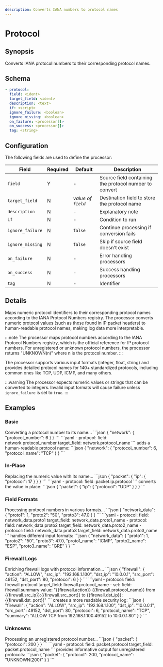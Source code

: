 ```yaml
---
description: Converts IANA numbers to protocol names
---
```


# Protocol

## Synopsis

Converts IANA protocol numbers to their corresponding protocol names.

## Schema

```yaml {2-3}
- protocol:
  field: <ident>
  target_field: <ident>
  description: <text>
  if: <script>
  ignore_failure: <boolean>
  ignore_missing: <boolean>
  on_failure: <processor[]>
  on_success: <processor[]>
  tag: <string>
```

## Configuration

The following fields are used to define the processor:

|Field|Required|Default|Description|
|---|---|---|---|
|`field`|Y|-|Source field containing the protocol number to convert|
|`target_field`|N|*value of `field`*|Destination field to store the protocol name|
|`description`|N|-|Explanatory note|
|`if`|N|-|Condition to run|
|`ignore_failure`|N|`false`|Continue processing if conversion fails|
|`ignore_missing`|N|`false`|Skip if source field doesn't exist|
|`on_failure`|N|-|Error handling processors|
|`on_success`|N|-|Success handling processors|
|`tag`|N|-|Identifier|

## Details

Maps numeric protocol identifiers to their corresponding protocol names according to the IANA Protocol Numbers registry. The processor converts numeric protocol values (such as those found in IP packet headers) to human-readable protocol names, making log data more interpretable.

:::note
The processor maps protocol numbers according to the IANA Protocol Numbers registry, which is the official reference for IP protocol numbers. For unregistered or unknown protocol numbers, the processor returns "UNKNOWN(n)" where n is the protocol number.
:::

The processor supports various input formats (integer, float, string) and provides detailed protocol names for 140+ standardized protocols, including common ones like TCP, UDP, ICMP, and many others.

:::warning
The processor expects numeric values or strings that can be converted to integers. Invalid input formats will cause failure unless `ignore_failure` is set to `true`.
:::

## Examples

### Basic

<ExampleGrid>
  <CommentCol>
    Converting a protocol number to its name...
  </CommentCol>
  <CodeCol>
    ```json
    {
      "network": {
        "protocol_number": 6
      }
    }
    ```
    ```yaml
    - protocol:
        field: network.protocol_number
        target_field: network.protocol_name
    ```
  </CodeCol>
  <CommentCol>
    adds a human-readable protocol name:
  </CommentCol>
  <CodeCol>
    ```json
    {
      "network": {
        "protocol_number": 6,
        "protocol_name": "TCP"
      }
    }
    ```
  </CodeCol>
</ExampleGrid>

### In-Place

<ExampleGrid>
  <CommentCol>
    Replacing the numeric value with its name...
  </CommentCol>
  <CodeCol>
    ```json
    {
      "packet": {
        "ip": {
          "protocol": 17
        }
      }
    }
    ```
    ```yaml
    - protocol:
        field: packet.ip.protocol
    ```
  </CodeCol>
  <CommentCol>
    converts the value in place:
  </CommentCol>
  <CodeCol>
    ```json
    {
      "packet": {
        "ip": {
          "protocol": "UDP"
        }
      }
    }
    ```
  </CodeCol>
</ExampleGrid>

### Field Formats

<ExampleGrid>
  <CommentCol>
    Processing protocol numbers in various formats...
  </CommentCol>
  <CodeCol>
    ```json
    {
      "network_data": {
        "proto1": 1,
        "proto2": "50",
        "proto3": 47.0
      }
    }
    ```
    ```yaml
    - protocol:
        field: network_data.proto1
        target_field: network_data.proto1_name
    - protocol:
        field: network_data.proto2
        target_field: network_data.proto2_name
    - protocol:
        field: network_data.proto3
        target_field: network_data.proto3_name
    ```
  </CodeCol>
  <CommentCol>
    handles different input formats:
  </CommentCol>
  <CodeCol>
    ```json
    {
      "network_data": {
        "proto1": 1,
        "proto2": "50",
        "proto3": 47.0,
        "proto1_name": "ICMP",
        "proto2_name": "ESP",
        "proto3_name": "GRE"
      }
    }
    ```
  </CodeCol>
</ExampleGrid>

### Firewall Logs

<ExampleGrid>
  <CommentCol>
    Enriching firewall logs with protocol information...
  </CommentCol>
  <CodeCol>
    ```json
    {
      "firewall": {
        "action": "ALLOW",
        "src_ip": "192.168.1.100",
        "dst_ip": "10.0.0.1",
        "src_port": 49152,
        "dst_port": 80,
        "protocol": 6
      }
    }
    ```
    ```yaml
    - protocol:
        field: firewall.protocol
        target_field: firewall.protocol_name
    - set:
        field: firewall.summary
        value: "{{firewall.action}} {{firewall.protocol_name}} from {{firewall.src_ip}}:{{firewall.src_port}} to {{firewall.dst_ip}}:{{firewall.dst_port}}"
    ```
  </CodeCol>
  <CommentCol>
    creates a more readable security log:
  </CommentCol>
  <CodeCol>
    ```json
    {
      "firewall": {
        "action": "ALLOW",
        "src_ip": "192.168.1.100",
        "dst_ip": "10.0.0.1",
        "src_port": 49152,
        "dst_port": 80,
        "protocol": 6,
        "protocol_name": "TCP",
        "summary": "ALLOW TCP from 192.168.1.100:49152 to 10.0.0.1:80"
      }
    }
    ```
  </CodeCol>
</ExampleGrid>

### Unknowns

<ExampleGrid>
  <CommentCol>
    Processing an unregistered protocol number...
  </CommentCol>
  <CodeCol>
    ```json
    {
      "packet": {
        "protocol": 200
      }
    }
    ```
    ```yaml
    - protocol:
        field: packet.protocol
        target_field: packet.protocol_name
    ```
  </CodeCol>
  <CommentCol>
    provides informative output for unregistered protocols:
  </CommentCol>
  <CodeCol>
    ```json
    {
      "packet": {
        "protocol": 200,
        "protocol_name": "UNKNOWN(200)"
      }
    }
    ```
  </CodeCol>
</ExampleGrid>
